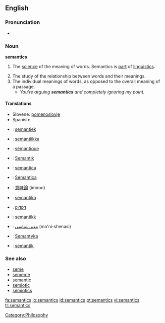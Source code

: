 ==English==

===Pronunciation===
*{{IPA|/sɪˈmæntɪks/}}

===Noun===
'''semantics'''  <!--plural only, right? Yes-Wonderfool-->

# {{linguistics}} The [[science]] of the meaning of words. Semantics is [[part]] of [[linguistics]].
# The study of the relationship between words and their meanings.
# The individual meanings of words, as opposed to the overall meaning of a passage.
#* ''You're arguing '''semantics''' and completely ignoring my point.''

====Translations====
{{trans-top|The science of the meaning of words}}
{{trans-mid}}
*Slovene: [[pomenoslovje]] {{n}}
*Spanish: {{t|es|semántica|f}}
{{trans-bottom}}
{{checktrans}}
*{{ttbc|Dutch}}: [[semantiek]] {{f}}
*{{ttbc|Finnish}}: [[semantiikka]]
*{{ttbc|French}}: [[sémantique]] {{f}}
*{{ttbc|German}}: [[Semantik]] {{f}}
*{{ttbc|Interlingua}}: [[semantica]]
*{{ttbc|Italian}}: [[Semantica]] {{f}}
*{{ttbc|Japanese}}: [[意味論]] (imiron)
*{{ttbc|Lithuanian}}: [[semantika]] {{f}}
*{{ttbc|Hebrew}}: [[דקדוק]]
*{{ttbc|Norwegian}}: [[semantikk]]
*{{ttbc|Persian}}: [[معنی‌شناسی]] (ma'ni-shenasi)
*{{ttbc|Polish}}: [[Semantyka]] {{f}}
*{{ttbc|Swedish}}: [[semantik]]

===See also===
{{wikipedia}}
*[[seme]]
*[[sememe]]
*[[semantic]]
*[[semiotic]]
*[[semiotics]]

[[Category:Philosophy]]

[[fa:semantics]]
[[io:semantics]]
[[id:semantics]]
[[pt:semantics]]
[[vi:semantics]]
[[tr:semantics]]